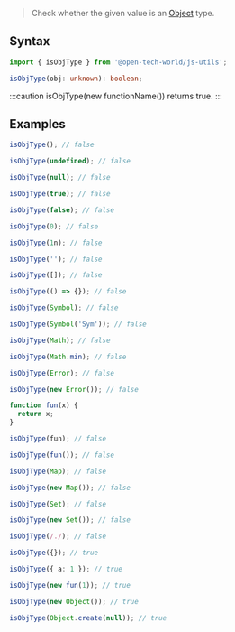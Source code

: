 > Check whether the given value is an [Object](https://developer.mozilla.org/en-US/docs/Web/JavaScript/Reference/Global_Objects/Object) type.

## Syntax

```ts
import { isObjType } from '@open-tech-world/js-utils';

isObjType(obj: unknown): boolean;
```

:::caution
isObjType(new functionName()) returns true.
:::

## Examples

```ts
isObjType(); // false

isObjType(undefined); // false

isObjType(null); // false

isObjType(true); // false

isObjType(false); // false

isObjType(0); // false

isObjType(1n); // false

isObjType(''); // false

isObjType([]); // false

isObjType(() => {}); // false

isObjType(Symbol); // false

isObjType(Symbol('Sym')); // false

isObjType(Math); // false

isObjType(Math.min); // false

isObjType(Error); // false

isObjType(new Error()); // false

function fun(x) {
  return x;
}

isObjType(fun); // false

isObjType(fun()); // false

isObjType(Map); // false

isObjType(new Map()); // false

isObjType(Set); // false

isObjType(new Set()); // false

isObjType(/./); // false

isObjType({}); // true

isObjType({ a: 1 }); // true

isObjType(new fun(1)); // true

isObjType(new Object()); // true

isObjType(Object.create(null)); // true

```
